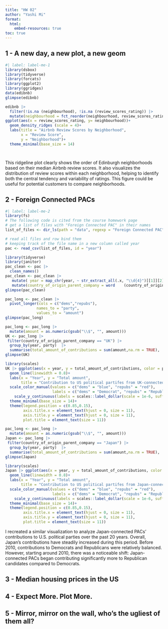 ```yaml
---
title: "HW 02"
author: "Yashi Mi"
format: 
  html:
    embed-resources: true
toc: true
---
```


## 1 - A new day, a new plot, a new geom

```r
#| label: label-me-1
library(dsbox)
library(tidyverse)
library(forcats)
library(ggplot2)
library(ggridges)
data(edibnb)
glimpse(edibnb)
```

```r
edibnb |>
  filter(!is.na (neighbourhood), !is.na (review_scores_rating)) |>
  mutate(neighbourhood = fct_reorder(neighbourhood, review_scores_rating, .fun = median)) |>
ggplot(aes(x = review_scores_rating, y= neighbourhood))+
  geom_density_ridges (scale = 4)+
  labs(title = "Airbnb Review Scores by Neighborhood",
       x = "Review Score",
       y = "Neighborhood")+
  theme_minimal(base_size = 14)




```

::: callout-note
This ridgeline plot clearly shows the order of Edinburgh neighborhoods based on their median Airbnb review scores. It also visualizes the distribution of review scores within each neighborhood, helping to identify both the central tendency and variability of ratings. This figure could be useful for potential customers to compare neighborhoods.
:::

## 2 - Foreign Connected PACs

```r
#| label: label-me-2
library(fs)
# The following code is cited from the course homework page
# get a list of files with "Foreign Connected PAC" in their names
list_of_files <- dir_ls(path = "data", regexp = "Foreign Connected PAC")

# read all files and row bind them
# keeping track of the file name in a new column called year
pac <- read_csv(list_of_files, id = "year")
```

```r
library(tidyverse)
library(janitor)
pac_clean <- pac |>
  clean_names()
pac_clean <- pac_clean |>
   mutate( year = map_chr(year, ~ str_extract_all(.x, "\\d{4}")[[1]][2]),year = as.integer(year))|>
   mutate(country_of_origin_parent_company = word    (country_of_origin_parent_company,1,sep = "/")) 
glimpse(pac_clean)
```

```r
pac_long <- pac_clean |>
  pivot_longer(cols = c("dems","repubs"),
              names_to = "party",
              values_to = "amount")
glimpse(pac_long)
```

```r
pac_long <- pac_long |>
  mutate(amount = as.numeric(gsub("\\$", "", amount)))
UK <- pac_long |>
 filter(country_of_origin_parent_company == "UK") |>
  group_by(year, party)  |>
  summarise(total_amount_of_contributions = sum(amount,na.rm = TRUE), .groups = "drop")
glimpse(UK)
```

```r
library(scales)
UK |> ggplot(aes(x = year, y = total_amount_of_contributions, color = party))+
  geom_line(linewidth = 0.8)+
  labs(x = "Year", y = "Total amount",
       title = "Contribution to US political partifes from UK-connected PACs", caption = "Source:OpenSecrets.org")+
  scale_color_manual(values = c("dems" = "blue", "repubs" = "red"),
                     labels = c("dems" = "Democrat", "repubs" = "Republican"))+
    scale_y_continuous(labels = scales::label_dollar(scale = 1e-6, suffix = "M"))+
  theme_minimal(base_size = 14)+
  theme(legend.position = c(0.85,0.15),
        axis.title.x = element_text(hjust = 0, size = 11),
        axis.title.y = element_text(hjust = 0, size = 11),
        plot.title = element_text(size = 11))
```

```r
pac_long <- pac_long |>
  mutate(amount = as.numeric(gsub("\\$", "", amount)))
Japan <- pac_long |>
 filter(country_of_origin_parent_company == "Japan") |>
  group_by(year, party)  |>
  summarise(total_amount_of_contributions = sum(amount,na.rm = TRUE), .groups = "drop")
glimpse(Japan)
```

```r
library(scales)
Japan |> ggplot(aes(x = year, y = total_amount_of_contributions, color = party))+
  geom_line(linewidth = 0.8)+
  labs(x = "Year", y = "Total amount",
       title = "Contribution to US political partifes from Japan-connected PACs", caption = "Source:OpenSecrets.org")+
  scale_color_manual(values = c("dems" = "blue", "repubs" = "red"),
                     labels = c("dems" = "Democrat", "repubs" = "Republican"))+
    scale_y_continuous(labels = scales::label_dollar(scale = 1e-6, suffix = "M"))+
  theme_minimal(base_size = 14)+
  theme(legend.position = c(0.85,0.15),
        axis.title.x = element_text(hjust = 0, size = 11),
        axis.title.y = element_text(hjust = 0, size = 11),
        plot.title = element_text(size = 11))
```

::: callout-note
I recreated a similar visualization to analyze Japan-connected PACs' contributions to U.S. political parties over the past 20 years. Overall, Japan’s contributions have steadily increased during this period. Before 2010, contributions to Democrats and Republicans were relatively balanced. However, starting around 2010, there was a noticeable shift: Japan-connected PACs began contributing significantly more to Republican candidates compared to Democrats.
:::

## 3 - Median housing prices in the US

## 4 - Expect More. Plot More.

## 5 - Mirror, mirror on the wall, who’s the ugliest of them all?
